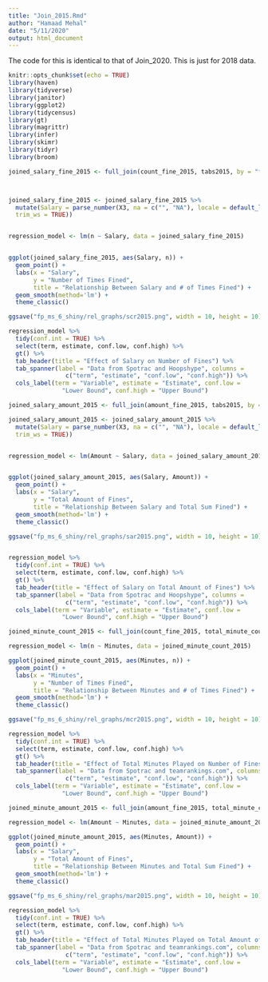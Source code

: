 ```yaml
---
title: "Join_2015.Rmd"
author: "Hamaad Mehal"
date: "5/11/2020"
output: html_document
---
```


The code for this is identical to that of Join_2020. This is just for 2018 data.

```r
knitr::opts_chunk$set(echo = TRUE)
library(haven)
library(tidyverse)
library(janitor)
library(ggplot2)
library(tidycensus)
library(gt)
library(magrittr)
library(infer)
library(skimr)
library(tidyr)
library(broom)
```

```r
joined_salary_fine_2015 <- full_join(count_fine_2015, tabs2015, by = "fixedName")



joined_salary_fine_2015 <- joined_salary_fine_2015 %>%
  mutate(Salary = parse_number(X3, na = c("", "NA"), locale = default_locale(),
  trim_ws = TRUE))


regression_model <- lm(n ~ Salary, data = joined_salary_fine_2015) 


ggplot(joined_salary_fine_2015, aes(Salary, n)) +
  geom_point() +
  labs(x = "Salary",
       y = "Number of Times Fined",
       title = "Relationship Between Salary and # of Times Fined") +
  geom_smooth(method='lm') +
  theme_classic()

ggsave("fp_ms_6_shiny/rel_graphs/scr2015.png", width = 10, height = 10)

regression_model %>%
  tidy(conf.int = TRUE) %>%
  select(term, estimate, conf.low, conf.high) %>%
  gt() %>%
  tab_header(title = "Effect of Salary on Number of Fines") %>%
  tab_spanner(label = "Data from Spotrac and Hoopshype", columns = 
                c("term", "estimate", "conf.low", "conf.high")) %>%
  cols_label(term = "Variable", estimate = "Estimate", conf.low =
               "Lower Bound", conf.high = "Upper Bound")
```


```r
joined_salary_amount_2015 <- full_join(amount_fine_2015, tabs2015, by = "fixedName")

joined_salary_amount_2015 <- joined_salary_amount_2015 %>%
  mutate(Salary = parse_number(X3, na = c("", "NA"), locale = default_locale(),
  trim_ws = TRUE))


regression_model <- lm(Amount ~ Salary, data = joined_salary_amount_2015) 


ggplot(joined_salary_amount_2015, aes(Salary, Amount)) +
  geom_point() +
  labs(x = "Salary",
       y = "Total Amount of Fines",
       title = "Relationship Between Salary and Total Sum Fined") +
  geom_smooth(method='lm') +
  theme_classic()

ggsave("fp_ms_6_shiny/rel_graphs/sar2015.png", width = 10, height = 10)


regression_model %>%
  tidy(conf.int = TRUE) %>%
  select(term, estimate, conf.low, conf.high) %>%
  gt() %>%
  tab_header(title = "Effect of Salary on Total Amount of Fines") %>%
  tab_spanner(label = "Data from Spotrac and Hoopshype", columns = 
                c("term", "estimate", "conf.low", "conf.high")) %>%
  cols_label(term = "Variable", estimate = "Estimate", conf.low =
               "Lower Bound", conf.high = "Upper Bound")
```

```r
joined_minute_count_2015 <- full_join(count_fine_2015, total_minute_count_2015, by = "fixedName")

regression_model <- lm(n ~ Minutes, data = joined_minute_count_2015) 

ggplot(joined_minute_count_2015, aes(Minutes, n)) +
  geom_point() +
  labs(x = "Minutes",
       y = "Number of Times Fined",
       title = "Relationship Between Minutes and # of Times Fined") +
  geom_smooth(method='lm') +
  theme_classic()

ggsave("fp_ms_6_shiny/rel_graphs/mcr2015.png", width = 10, height = 10)

regression_model %>%
  tidy(conf.int = TRUE) %>%
  select(term, estimate, conf.low, conf.high) %>%
  gt() %>%
  tab_header(title = "Effect of Total Minutes Played on Number of Fines") %>%
  tab_spanner(label = "Data from Spotrac and teamrankings.com", columns = 
                c("term", "estimate", "conf.low", "conf.high")) %>%
  cols_label(term = "Variable", estimate = "Estimate", conf.low =
               "Lower Bound", conf.high = "Upper Bound") 
```

```r
joined_minute_amount_2015 <- full_join(amount_fine_2015, total_minute_count_2015, by = "fixedName")

regression_model <- lm(Amount ~ Minutes, data = joined_minute_amount_2015) 

ggplot(joined_minute_amount_2015, aes(Minutes, Amount)) +
  geom_point() +
  labs(x = "Salary",
       y = "Total Amount of Fines",
       title = "Relationship Between Minutes and Total Sum Fined") +
  geom_smooth(method='lm') +
  theme_classic()

ggsave("fp_ms_6_shiny/rel_graphs/mar2015.png", width = 10, height = 10)

regression_model %>%
  tidy(conf.int = TRUE) %>%
  select(term, estimate, conf.low, conf.high) %>%
  gt() %>%
  tab_header(title = "Effect of Total Minutes Played on Total Amount of Fines") %>%
  tab_spanner(label = "Data from Spotrac and teamrankings.com", columns = 
                c("term", "estimate", "conf.low", "conf.high")) %>%
  cols_label(term = "Variable", estimate = "Estimate", conf.low =
               "Lower Bound", conf.high = "Upper Bound") 
```